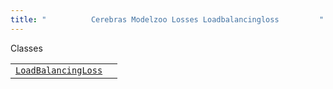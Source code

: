 ```yaml
---
title: "          Cerebras Modelzoo Losses Loadbalancingloss         "
---
```

  
Classes

|     |     |
| --- | --- |  
| [`LoadBalancingLoss`](cerebras.modelzoo.losses.LoadBalancingLoss.LoadBalancingLoss.html#cerebras.modelzoo.losses.LoadBalancingLoss.LoadBalancingLoss "cerebras.modelzoo.losses.LoadBalancingLoss.LoadBalancingLoss") |     |